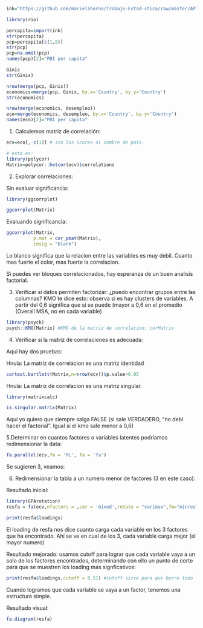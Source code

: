 
```r
ink="https://github.com/marielahorna/Trabajo-Estad-stica/raw/master/API_NY.GDP.PCAP.CD_DS2_en_excel_v2_511354.xls"

library(rio)

percapita=import(ink)
str(percapita)
pcp=percapita[c(1,8)]
str(pcp)
pcp=na.omit(pcp)
names(pcp)[2]="PBI per capita"
```

```r
Ginis
str(Ginis)
```

```r
nrow(merge(pcp, Ginis))
economics=merge(pcp, Ginis, by.x='Country', by.y='Country')
str(economics)

nrow(merge(economics, desempleo))
eco=merge(economics, desempleo, by.x='Country', by.y='Country')
names(eco)[2]="PBI per capita"
```

1. Calculemos matriz de correlación:
```r
ecv=eco[,-c(1)] # sin los Scores ni nombre de país.

# esta es:
library(polycor)
Matrix=polycor::hetcor(ecv)$correlations
```

2. Explorar correlaciones:

Sin evaluar significancia:

```r
library(ggcorrplot)

ggcorrplot(Matrix)
```

Evaluando significancia:

```r
ggcorrplot(Matrix,
          p.mat = cor_pmat(Matrix),
          insig = "blank")
```
Lo blanco significa que la relacion entre las variables es muy debil. Cuanto mas fuerte el color, mas fuerte la correlacion.

Si puedes ver bloques correlacionados, hay esperanza de un buen analisis factorial. 


3. Verificar si datos permiten factorizar: ¿puedo encontrar grupos entre las columnas? KMO te dice esto: observa si es hay clusters de variables. 
A partir del 0,6 significa que sí se puede (mayor a 0,6 en el promedio (Overall MSA, no en cada variable)
```r
library(psych)
psych::KMO(Matrix) #KMO de la matriz de correlacion: corMatrix
```

4. Verificar si la matriz de correlaciones es adecuada:

Aqui hay dos pruebas:

Hnula: La matriz de correlacion es una matriz identidad
```r
cortest.bartlett(Matrix,n=nrow(ecv))$p.value>0.05
```

Hnula: La matriz de correlacion es una matriz singular.
```r
library(matrixcalc)

is.singular.matrix(Matrix)
```

Aquí yo quiero que siempre salga FALSE (si sale VERDADERO, “no debí hacer el factorial”. Igual si el kmo sale menor a 0,6)  


5.Determinar en cuantos factores o variables latentes podríamos redimensionar la data:

```r
fa.parallel(ecv,fm = 'ML', fa = 'fa') 
```

Se sugieren 3, veamos:

6. Redimensionar la tabla a un numero menor de factores (3 en este caso):

Resultado inicial:

```r
library(GPArotation)
resfa = fa(ecv,nfactors = ,cor = 'mixed',rotate = "varimax",fm="minres")
```

```r
print(resfa$loadings)
```

El loading de resfa nos dice cuanto carga cada variable en los 3 factores que ha encontrado. Ahí se ve en cual de los 3, cada variable carga mejor (el mayor numero)


Resultado mejorado: usamos cutoff para lograr que cada variable vaya a un solo de los factores encontrados, determinando con ello un punto de corte para que se muestren los loading mas signficativos:

```r
print(resfa$loadings,cutoff = 0.51) #cutoff sirve para que borre todo lo que sea menor a ...0,51 por ejemplo
```

Cuando logramos que cada variable se vaya a un factor, tenemos una estructura simple.

Resultado visual:

```r
fa.diagram(resfa)
```








